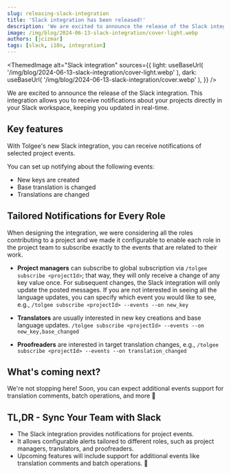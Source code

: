```yaml
---
slug: releasing-slack-integration
title: 'Slack integration has been released!'
description: 'We are excited to announce the release of the Slack integration. This integration allows you to receive notifications about your projects directly in your Slack workspace.'
image: /img/blog/2024-06-13-slack-integration/cover-light.webp
authors: [jcizmar]
tags: [slack, i18n, integration]
---
```



<ThemedImage
  alt="Slack integration"
  sources={{
    light: useBaseUrl(
      '/img/blog/2024-06-13-slack-integration/cover-light.webp'
    ),
    dark: useBaseUrl(
      '/img/blog/2024-06-13-slack-integration/cover.webp'
    ),
  }}
/>

We are excited to announce the release of the Slack integration. This integration allows you to receive
notifications about your projects directly in your Slack workspace, keeping you updated in real-time.

<!--truncate-->
## Key features
With Tolgee's new Slack integration, you can receive notifications of selected project events.

You can set up notifying about the following events:
- New keys are created
- Base translation is changed
- Translations are changed
## Tailored Notifications for Every Role

When designing the integration, we were considering all the roles contributing to a project and
we made it configurable to enable each role in the project team to subscribe
exactly to the events that are related to their work.

- **Project managers** can subscribe to global subscription via `/tolgee subscribe <projectId>`; that way, they will
only receive a change of any key value once. For subsequent changes, the Slack integration will only update the
posted messages. If you are not interested in seeing all the language updates, you can specify which event
you would like to see, e.g., `/tolgee subscribe <projectId> --events --on new_key`

- **Translators** are usually interested in new key creations and base language updates.
`/tolgee subscribe <projectId> --events --on new_key,base_changed`

- **Proofreaders** are interested in target translation changes, e.g.,
`/tolgee subscribe <projectId> --events --on translation_changed`

## What's coming next?
We're not stopping here! Soon, you can expect additional events support for translation comments, batch operations, and more 🚀
## TL,DR - Sync Your Team with Slack
- The Slack integration provides notifications for project events.
- It allows configurable alerts tailored to different roles, such as project managers, translators, and proofreaders.
- Upcoming features will include support for additional events like translation comments and batch operations. 🚀
